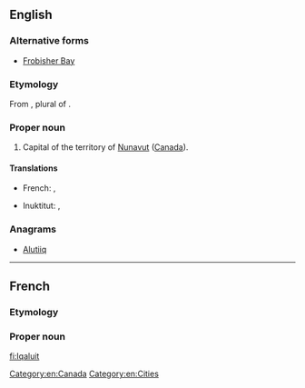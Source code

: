 ==English==
{{wikipedia}}

===Alternative forms===
* [[Frobisher Bay]] {{qualifier|former name}}

===Etymology===
From {{etyl|ike|en}} {{term|ᐃᖃᓗᐃᑦ||place of fish|lang=ike}}, plural of {{term|ᐃᖃᓗᒃ||fish|tr=[[iqaluk]]|lang=ike}}.

===Proper noun===
{{en-proper noun}}

# Capital of the territory of [[Nunavut]] ([[Canada]]).

====Translations====
{{trans-top|capital of Nunavut}}
* French: {{t-|fr|Iqaluit}}, {{t-|fr|Frobisher Bay}}
{{trans-mid}}
* Inuktitut: {{t-|iu|ᐃᖃᓗᐃᑦ}}, {{t-|iu|Iqaluit}}
{{trans-bottom}}

===Anagrams===
* [[Alutiiq#English|Alutiiq]]

[[Category:en:Canada]]
[[Category:en:Cities]]

----
==French==

===Etymology===

===Proper noun===

[[fi:Iqaluit]]